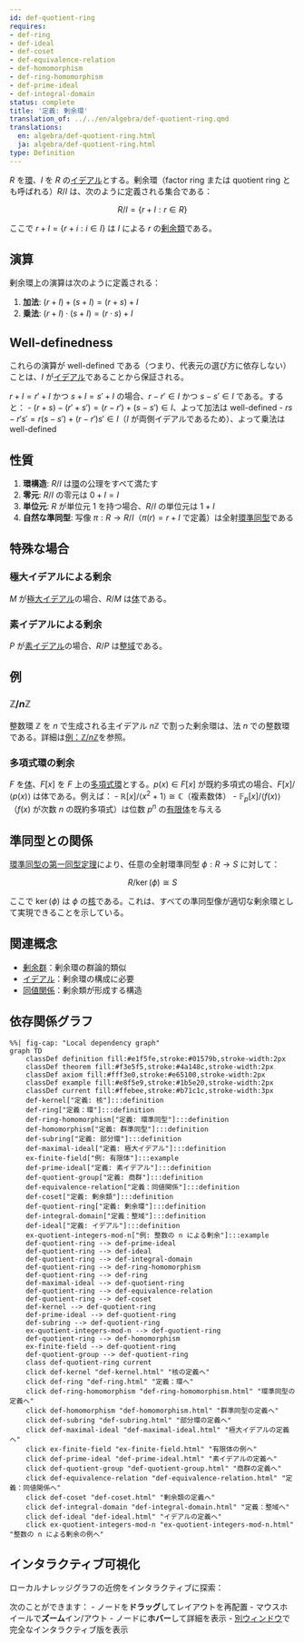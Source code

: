 ```yaml
---
id: def-quotient-ring
requires:
- def-ring
- def-ideal
- def-coset
- def-equivalence-relation
- def-homomorphism
- def-ring-homomorphism
- def-prime-ideal
- def-integral-domain
status: complete
title: '定義: 剰余環'
translation_of: ../../en/algebra/def-quotient-ring.qmd
translations:
  en: algebra/def-quotient-ring.html
  ja: algebra/def-quotient-ring.html
type: Definition
---
```


$R$ を[環](def-ring.qmd)、$I$ を $R$ の[イデアル](def-ideal.qmd)とする。剰余環（factor ring または quotient ring とも呼ばれる）$R/I$ は、次のように定義される集合である：

$$R/I = \{r + I : r \in R\}$$

ここで $r + I = \{r + i : i \in I\}$ は $I$ による $r$ の[剰余類](def-coset.qmd)である。

## 演算

剰余環上の演算は次のように定義される：

1. **加法**: $(r + I) + (s + I) = (r + s) + I$
2. **乗法**: $(r + I) \cdot (s + I) = (r \cdot s) + I$

## Well-definedness

これらの演算が well-defined である（つまり、代表元の選び方に依存しない）ことは、$I$ が[イデアル](def-ideal.qmd)であることから保証される。

$r + I = r' + I$ かつ $s + I = s' + I$ の場合、$r - r' \in I$ かつ $s - s' \in I$ である。すると：
- $(r + s) - (r' + s') = (r - r') + (s - s') \in I$、よって加法は well-defined
- $rs - r's' = r(s - s') + (r - r')s' \in I$（$I$ が両側イデアルであるため）、よって乗法は well-defined

## 性質

1. **環構造**: $R/I$ は[環](def-ring.qmd)の公理をすべて満たす
2. **零元**: $R/I$ の零元は $0 + I = I$
3. **単位元**: $R$ が単位元 $1$ を持つ場合、$R/I$ の単位元は $1 + I$
4. **自然な準同型**: 写像 $\pi: R \to R/I$（$\pi(r) = r + I$ で定義）は全射[環準同型](def-homomorphism.qmd)である

## 特殊な場合

### 極大イデアルによる剰余
$M$ が[極大イデアル](def-maximal-ideal.qmd)の場合、$R/M$ は[体](def-field.qmd)である。

### 素イデアルによる剰余
$P$ が[素イデアル](def-prime-ideal.qmd)の場合、$R/P$ は[整域](def-integral-domain.qmd)である。

## 例

### $\mathbb{Z}/n\mathbb{Z}$
整数環 $\mathbb{Z}$ を $n$ で生成される主イデアル $n\mathbb{Z}$ で割った剰余環は、法 $n$ での整数環である。詳細は[例：$\mathbb{Z}/n\mathbb{Z}$](ex-quotient-integers-mod-n.qmd)を参照。

### 多項式環の剰余
$F$ を[体](def-field.qmd)、$F[x]$ を $F$ 上の[多項式環](def-polynomial-ring.qmd)とする。$p(x) \in F[x]$ が既約多項式の場合、$F[x]/\langle p(x) \rangle$ は体である。例えば：
- $\mathbb{R}[x]/\langle x^2 + 1 \rangle \cong \mathbb{C}$（複素数体）
- $\mathbb{F}_p[x]/\langle f(x) \rangle$（$f(x)$ が次数 $n$ の既約多項式）は位数 $p^n$ の[有限体](ex-finite-field.qmd)を与える

## 準同型との関係

[環準同型の第一同型定理](thm-first-isomorphism.qmd)により、任意の全射環準同型 $\phi: R \to S$ に対して：

$$R/\ker(\phi) \cong S$$

ここで $\ker(\phi)$ は $\phi$ の[核](def-kernel.qmd)である。これは、すべての準同型像が適切な剰余環として実現できることを示している。

## 関連概念

- [剰余群](def-quotient-group.qmd)：剰余環の群論的類似
- [イデアル](def-ideal.qmd)：剰余環の構成に必要
- [同値関係](../logic-set-theory/def-equivalence-relation.qmd)：剰余類が形成する構造

## 依存関係グラフ

```mermaid
%%| fig-cap: "Local dependency graph"
graph TD
    classDef definition fill:#e1f5fe,stroke:#01579b,stroke-width:2px
    classDef theorem fill:#f3e5f5,stroke:#4a148c,stroke-width:2px
    classDef axiom fill:#fff3e0,stroke:#e65100,stroke-width:2px
    classDef example fill:#e8f5e9,stroke:#1b5e20,stroke-width:2px
    classDef current fill:#ffebee,stroke:#b71c1c,stroke-width:3px
    def-kernel["定義: 核"]:::definition
    def-ring["定義：環"]:::definition
    def-ring-homomorphism["定義: 環準同型"]:::definition
    def-homomorphism["定義: 群準同型"]:::definition
    def-subring["定義: 部分環"]:::definition
    def-maximal-ideal["定義: 極大イデアル"]:::definition
    ex-finite-field["例: 有限体"]:::example
    def-prime-ideal["定義: 素イデアル"]:::definition
    def-quotient-group["定義: 商群"]:::definition
    def-equivalence-relation["定義：同値関係"]:::definition
    def-coset["定義: 剰余類"]:::definition
    def-quotient-ring["定義: 剰余環"]:::definition
    def-integral-domain["定義：整域"]:::definition
    def-ideal["定義: イデアル"]:::definition
    ex-quotient-integers-mod-n["例: 整数の n による剰余"]:::example
    def-quotient-ring --> def-prime-ideal
    def-quotient-ring --> def-ideal
    def-quotient-ring --> def-integral-domain
    def-quotient-ring --> def-ring-homomorphism
    def-quotient-ring --> def-ring
    def-maximal-ideal --> def-quotient-ring
    def-quotient-ring --> def-equivalence-relation
    def-quotient-ring --> def-coset
    def-kernel --> def-quotient-ring
    def-prime-ideal --> def-quotient-ring
    def-subring --> def-quotient-ring
    ex-quotient-integers-mod-n --> def-quotient-ring
    def-quotient-ring --> def-homomorphism
    ex-finite-field --> def-quotient-ring
    def-quotient-group --> def-quotient-ring
    class def-quotient-ring current
    click def-kernel "def-kernel.html" "核の定義へ"
    click def-ring "def-ring.html" "定義：環へ"
    click def-ring-homomorphism "def-ring-homomorphism.html" "環準同型の定義へ"
    click def-homomorphism "def-homomorphism.html" "群準同型の定義へ"
    click def-subring "def-subring.html" "部分環の定義へ"
    click def-maximal-ideal "def-maximal-ideal.html" "極大イデアルの定義へ"
    click ex-finite-field "ex-finite-field.html" "有限体の例へ"
    click def-prime-ideal "def-prime-ideal.html" "素イデアルの定義へ"
    click def-quotient-group "def-quotient-group.html" "商群の定義へ"
    click def-equivalence-relation "def-equivalence-relation.html" "定義：同値関係へ"
    click def-coset "def-coset.html" "剰余類の定義へ"
    click def-integral-domain "def-integral-domain.html" "定義：整域へ"
    click def-ideal "def-ideal.html" "イデアルの定義へ"
    click ex-quotient-integers-mod-n "ex-quotient-integers-mod-n.html" "整数の n による剰余の例へ"
```

## インタラクティブ可視化

ローカルナレッジグラフの近傍をインタラクティブに探索：

::: {.graph-viz data-id="def-quotient-ring" data-width="700" data-height="500"}
:::

次のことができます：
- ノードを**ドラッグ**してレイアウトを再配置
- マウスホイールで**ズーム**イン/アウト
- ノードに**ホバー**して詳細を表示
- [別ウィンドウ](../../output/interactive/ja/def-quotient-ring.html){target="_blank"}で完全なインタラクティブ版を表示
